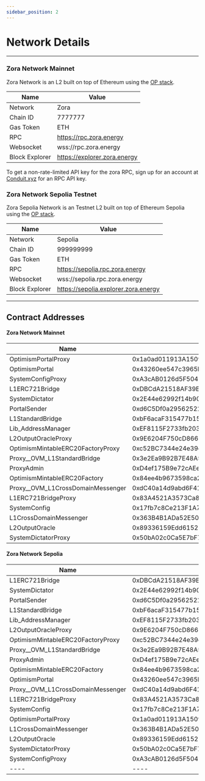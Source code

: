 ```yaml
---
sidebar_position: 2
---
```


# Network Details

---

### Zora Network Mainnet

Zora Network is an L2 built on top of Ethereum using the [OP stack](https://stack.optimism.io/).

| Name           | Value                        |
| -------------- | ---------------------------- |
| Network        | Zora                         |
| Chain ID       | 7777777                      |
| Gas Token      | ETH                          |
| RPC            | https://rpc.zora.energy      |
| Websocket      | wss://rpc.zora.energy        |
| Block Explorer | https://explorer.zora.energy |

To get a non-rate-limited API key for the zora RPC, sign up for an account at [Conduit.xyz](https://conduit.xyz/rpc-keys) for an RPC API key.

### Zora Network Sepolia Testnet

Zora Sepolia Network is an Testnet L2 built on top of Ethereum Sepolia using the [OP stack](https://stack.optimism.io/).

| Name           | Value                                |
| -------------- | ------------------------------------ |
| Network        | Sepolia                              |
| Chain ID       | 999999999                            |
| Gas Token      | ETH                                  |
| RPC            | https://sepolia.rpc.zora.energy      |
| Websocket      | wss://sepolia.rpc.zora.energy        |
| Block Explorer | https://sepolia.explorer.zora.energy |

---

## Contract Addresses

#### Zora Network Mainnet

| Name                                | Address                                    |
| ----------------------------------- | ------------------------------------------ |
| OptimismPortalProxy                 | 0x1a0ad011913A150f69f6A19DF447A0CfD9551054 |
| OptimismPortal                      | 0x43260ee547c3965bb2a0174763bb8FEcC650BA4A |
| SystemConfigProxy                   | 0xA3cAB0126d5F504B071b81a3e8A2BBBF17930d86 |
| L1ERC721Bridge                      | 0xDBCdA21518AF39E7feb9748F6718D3db11591461 |
| SystemDictator                      | 0x2E44e62992f14b904Bfefd93e63D98D7dA4fcD66 |
| PortalSender                        | 0xd6C5Df0a29562521b2B26fAc218e3dAf0a4dFC9B |
| L1StandardBridge                    | 0xbF6acaF315477b15D638bf4d91eA48FA79b58335 |
| Lib_AddressManager                  | 0xEF8115F2733fb2033a7c756402Fc1deaa56550Ef |
| L2OutputOracleProxy                 | 0x9E6204F750cD866b299594e2aC9eA824E2e5f95c |
| OptimismMintableERC20FactoryProxy   | 0xc52BC7344e24e39dF1bf026fe05C4e6E23CfBcFf |
| Proxy\_\_OVM_L1StandardBridge       | 0x3e2Ea9B92B7E48A52296fD261dc26fd995284631 |
| ProxyAdmin                          | 0xD4ef175B9e72cAEe9f1fe7660a6Ec19009903b49 |
| OptimismMintableERC20Factory        | 0x84ee4b9673598ca2FbDad4Ba4a27A58D6328Ec46 |
| Proxy\_\_OVM_L1CrossDomainMessenger | 0xdC40a14d9abd6F410226f1E6de71aE03441ca506 |
| L1ERC721BridgeProxy                 | 0x83A4521A3573Ca87f3a971B169C5A0E1d34481c3 |
| SystemConfig                        | 0x17fb7c8Ce213F1A7691ee41EA880ABf6eBC6fa95 |
| L1CrossDomainMessenger              | 0x363B4B1ADa52E50353f746999bd9E94395190d2C |
| L2OutputOracle                      | 0x89336159Edd615260a95309e46343602D6b6489e |
| SystemDictatorProxy                 | 0x50bA02c0Ca5E7bF772913EaF24Fb1fd3842a5f19 |

#### Zora Network Sepolia

| Name                                | Address                                    |
| ----------------------------------- | ------------------------------------------ |
| L1ERC721Bridge                      | 0xDBCdA21518AF39E7feb9748F6718D3db11591461 |
| SystemDictator                      | 0x2E44e62992f14b904Bfefd93e63D98D7dA4fcD66 |
| PortalSender                        | 0xd6C5Df0a29562521b2B26fAc218e3dAf0a4dFC9B |
| L1StandardBridge                    | 0xbF6acaF315477b15D638bf4d91eA48FA79b58335 |
| Lib_AddressManager                  | 0xEF8115F2733fb2033a7c756402Fc1deaa56550Ef |
| L2OutputOracleProxy                 | 0x9E6204F750cD866b299594e2aC9eA824E2e5f95c |
| OptimismMintableERC20FactoryProxy   | 0xc52BC7344e24e39dF1bf026fe05C4e6E23CfBcFf |
| Proxy\_\_OVM_L1StandardBridge       | 0x3e2Ea9B92B7E48A52296fD261dc26fd995284631 |
| ProxyAdmin                          | 0xD4ef175B9e72cAEe9f1fe7660a6Ec19009903b49 |
| OptimismMintableERC20Factory        | 0x84ee4b9673598ca2FbDad4Ba4a27A58D6328Ec46 |
| OptimismPortal                      | 0x43260ee547c3965bb2a0174763bb8FEcC650BA4A |
| Proxy\_\_OVM_L1CrossDomainMessenger | 0xdC40a14d9abd6F410226f1E6de71aE03441ca506 |
| L1ERC721BridgeProxy                 | 0x83A4521A3573Ca87f3a971B169C5A0E1d34481c3 |
| SystemConfig                        | 0x17fb7c8Ce213F1A7691ee41EA880ABf6eBC6fa95 |
| OptimismPortalProxy                 | 0x1a0ad011913A150f69f6A19DF447A0CfD9551054 |
| L1CrossDomainMessenger              | 0x363B4B1ADa52E50353f746999bd9E94395190d2C |
| L2OutputOracle                      | 0x89336159Edd615260a95309e46343602D6b6489e |
| SystemDictatorProxy                 | 0x50bA02c0Ca5E7bF772913EaF24Fb1fd3842a5f19 |
| SystemConfigProxy                   | 0xA3cAB0126d5F504B071b81a3e8A2BBBF17930d86 |
| ----                                | ----                                       |
